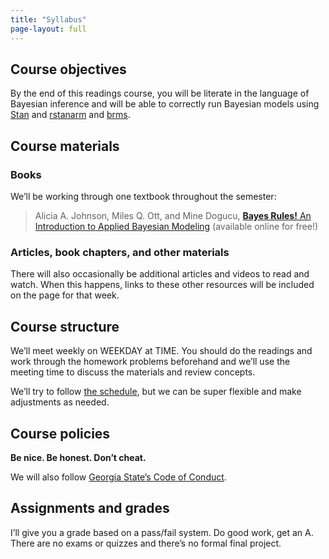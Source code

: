```yaml
---
title: "Syllabus"
page-layout: full
---
```


## Course objectives

By the end of this readings course, you will be literate in the language of Bayesian inference and will be able to correctly run Bayesian models using [Stan](https://mc-stan.org/) and [rstanarm](https://mc-stan.org/rstanarm/) and [brms](https://paul-buerkner.github.io/brms/).


## Course materials

### Books

We'll be working through one textbook throughout the semester:

> Alicia A. Johnson, Miles Q. Ott, and Mine Dogucu, [**Bayes Rules!** An Introduction to Applied Bayesian Modeling](https://www.bayesrulesbook.com/) (available online for free!)

### Articles, book chapters, and other materials

There will also occasionally be additional articles and videos to read and watch. When this happens, links to these other resources will be included on the page for that week.


## Course structure

We'll meet weekly on WEEKDAY at TIME. You should do the readings and work through the homework problems beforehand and we'll use the meeting time to discuss the materials and review concepts.

We'll try to follow [the schedule](/schedule/index.qmd), but we can be super flexible and make adjustments as needed.


## Course policies

**Be nice. Be honest. Don't cheat.**

We will also follow [Georgia State's Code of Conduct](https://codeofconduct.gsu.edu/).


## Assignments and grades

I'll give you a grade based on a pass/fail system. Do good work, get an A. There are no exams or quizzes and there's no formal final project.
